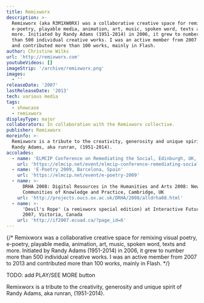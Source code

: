 ```yaml
---
title: Remixworx
description: >-
  Remixworx (aka R3M1XW0RX) was a collaborative creative space for remixing visual poetry,
  e-poetry, playable media, animation, art, music, spoken word, texts and
  more. Initiated by Randy Adams (1951-2014) in 2006, it grew to number more
  than 500 individual creative works. I was an active member from 2007 to 2013
  and contributed more than 100 works, mainly in Flash.
author: Christine Wilks
url: 'http://remixworx.com'
youtubeVideos: []
imageStrip: '/archive/remixworx.png'
images:
  - ''
releaseDate: '2007'
lastReleaseDate: '2013'
tech: various media
tags:
  - showcase
  - remixworx
displayType: major
collaborators: In collaboration with the Remixworx collective.
publisher: Remixworx
moreinfo: >-
  Remixworx is a tribute to the creativity, generosity and unique spirit of
  Randy Adams, aka runran, (1951-2014).
accolades:
  - name: 'ELMCIP Conference on Remediating the Social, Edinburgh, UK, 2012'
    url: 'https://elmcip.net/event/elmcip-conference-remediating-social'
  - name: 'E-Poetry 2009, Barcelona, Spain'
    url: 'https://elmcip.net/event/e-poetry-2009'
  - name: >-
      DRHA 2008: Digital Resources in the Humanities and Arts 2008: New
      Communities of Knowledge and Practice, Cambridge, UK
    url: 'http://projects.oucs.ox.ac.uk/DRHA/2008/alldrha08.html'
  - name: >-
      'Devil's Rope' (a remixworx special edition) at Interactive Futures
      2007, Victoria, Canada
    url: 'http://if2007.ecuad.ca/?page_id=6'
---
```



{/* Remixworx was a collaborative creative space for remixing visual poetry, e-poetry, playable media, animation, art, music, spoken word, texts and more. Initiated by Randy Adams (1951-2014) in 2006, it grew to number more than 500 individual creative works. I was an active member from 2007 to 2013 and contributed more than 100 works, mainly in Flash. */}

TODO: add PLAY/SEE MORE button

Remixworx is a tribute to the creativity, generosity and unique spirit of Randy Adams, aka runran, (1951-2014).

